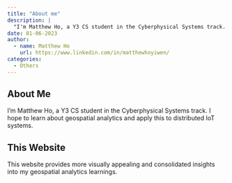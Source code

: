 ```yaml
---
title: "About me"
description: |
  "I'm Matthew Ho, a Y3 CS student in the Cyberphysical Systems track. I hope to learn about geospatial analytics and apply this to distributed IoT systems."
date: 01-06-2023
author:
  - name: Matthew Ho
    url: https://www.linkedin.com/in/matthewhoyiwen/
categories:
  - Others
---
```


## About Me
I'm Matthew Ho, a Y3 CS student in the Cyberphysical Systems track. I hope to learn about geospatial analytics and apply this to distributed IoT systems.

## This Website
This website provides more visually appealing and consolidated insights into my geospatial analytics learnings. 
